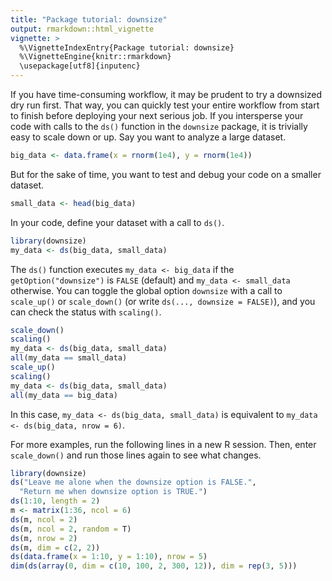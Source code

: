 ```yaml
---
title: "Package tutorial: downsize"
output: rmarkdown::html_vignette
vignette: >
  %\VignetteIndexEntry{Package tutorial: downsize}
  %\VignetteEngine{knitr::rmarkdown}
  \usepackage[utf8]{inputenc}
---
```


If you have time-consuming workflow, it may be prudent to try a downsized
dry run first. That way, you can quickly test your entire workflow from start to finish before deploying your next serious job. 
If you intersperse your code with calls to the `ds()` function in the `downsize` package, it is trivially easy to scale down or up. Say you want to analyze a large dataset.

```r
big_data <- data.frame(x = rnorm(1e4), y = rnorm(1e4))
```

But for the sake of time, you want to test and debug your code on a smaller dataset.

```r
small_data <- head(big_data)
```

In your code, define your dataset with a call to `ds()`.

```r
library(downsize)
my_data <- ds(big_data, small_data)
```

The `ds()` function executes `my_data <- big_data` if the `getOption("downsize")` is `FALSE` (default) and `my_data <- small_data` otherwise. You can toggle the global option `downsize` with a call to `scale_up()` or `scale_down()` (or write `ds(..., downsize = FALSE)`), and you can check the status with `scaling()`.

```r
scale_down()
scaling()
my_data <- ds(big_data, small_data)
all(my_data == small_data)
scale_up()
scaling()
my_data <- ds(big_data, small_data)
all(my_data == big_data)
```

In this case, `my_data <- ds(big_data, small_data)` is equivalent to `my_data <- ds(big_data, nrow = 6)`.

For more examples, run the following lines in a new R session. Then, enter `scale_down()` and run those lines again to see what changes.

```r
library(downsize)
ds("Leave me alone when the downsize option is FALSE.", 
  "Return me when downsize option is TRUE.")
ds(1:10, length = 2)
m <- matrix(1:36, ncol = 6)
ds(m, ncol = 2)
ds(m, ncol = 2, random = T)
ds(m, nrow = 2)
ds(m, dim = c(2, 2))
ds(data.frame(x = 1:10, y = 1:10), nrow = 5)
dim(ds(array(0, dim = c(10, 100, 2, 300, 12)), dim = rep(3, 5)))
```

